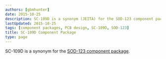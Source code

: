 ```yaml
---
authors: [gbmhunter]
date: 2015-10-25
description: SC-109D is a synonym (JEITA) for the SOD-123 component package.
lastUpdated: 2015-10-25
tags: [component packages, PCB design, SC-109D, SOD-123]
title: SC-109D Component Package
type: page
---
```


SC-109D is a synonym for the [SOD-123 component package](/pcb-design/component-packages/sod-123-component-package).
